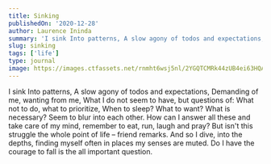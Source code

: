 ```yaml
---
title: Sinking
publishedOn: '2020-12-28'
author: Laurence Ininda
summary: 'I sink Into patterns, A slow agony of todos and expectations, Demanding of me, wanting from me, What I do not seem to have, but questions of: What not to do, what to prioritize, When to sleep?'
slug: sinking
tags: ['life']
type: journal
image: https://images.ctfassets.net/rnmht6wsj5nl/2YGQTCMRk44zUB4ei63HQA/27aca1937b8d8f695454e2c6035f11bf/sinking.jpg
---
```


I sink Into patterns, A slow agony of todos and expectations, Demanding of me, wanting from me, What I do not seem to have, but questions of: What not to do, what to prioritize, When to sleep? What to want? What is necessary? Seem to blur into each other. How can I answer all these and take care of my mind, remember to eat, run, laugh and pray? But isn't this struggle the whole point of life – friend remarks. And so I dive, into the depths, finding myself often in places my senses are muted. Do I have the courage to fall is the all important question.
